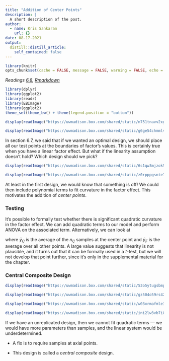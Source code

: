 ```yaml
---
title: "Addition of Center Points"
description: |
  A short description of the post.
author:
  - name: Kris Sankaran
    url: {}
date: 08-17-2021
output:
  distill::distill_article:
    self_contained: false
---
```


```r
library(knitr)
opts_chunk$set(cache = FALSE, message = FALSE, warning = FALSE, echo = TRUE)
```

_Readings [6.8](), [Rmarkdown]()_


```r
library(dplyr)
library(ggplot2)
library(readr)
library(EBImage)
library(ggplot2)
theme_set(theme_bw() + theme(legend.position = "bottom"))
```

```r
display(readImage("https://uwmadison.box.com/shared/static/n751tnavv2xgg50cj3z535t3s3dsbel0.png"))
```
```r
display(readImage("https://uwmadison.box.com/shared/static/g6ge54chmmlv1guftm15fz4o4j8dz7ek.png"))
```

In section 6.7, we said that if we wanted an optimal design, we should place all our test points at the boundaries of factor’s values. This is certainly true when you have a linear factor effect. But what if the linearity assumption doesn’t hold? Which design should we pick?

```r
display(readImage("https://uwmadison.box.com/shared/static/6s1qw3mjzok5zrm7l384undexkb2ga2u.png"))
```
```r
display(readImage("https://uwmadison.box.com/shared/static/z0rpppgsnte77f3vsl5dsrbvtyrtqne0.png"))
```

At least in the first design, we would know that something is off! We could then include polynomial terms to fit curvature in the factor effect.
This motivates the addition of _center points_. 

### Testing

It’s possible to formally test whether there is significant quadratic curvature in the factor effect. We can add quadratic terms to our model and perform ANOVA on the associated term. Alternatively, we can look at
\begin{align}
SS_{\text{curvature}} &= \frac{n_{F}n_{C}\left(\bar{y}_{F} - \bar{y}_{C}\right)^2}{n_{F} + n_{C}}
\end{align}

where $\bar{y}_{C}$ is the average of the $n_{C}$ samples at the center point and  $\bar{y}_{F}$ is the average over all other points. A large value suggests that linearity is not plausible, and it turns out that it can be formally used in a $t$-test, but we will not develop that point further, since it's only in the supplemental material for the chapter.

### Central Composite Design

```r
display(readImage("https://uwmadison.box.com/shared/static/53o5ytugsbmpgvxcwmfy6053dfvrh3kv.png"))
```
```r
display(readImage("https://uwmadison.box.com/shared/static/gz504o59rs4212x3v8mip87wbglq4xmw.png"))
```

```r
display(readImage("https://uwmadison.box.com/shared/static/w03xrmafmle36svbr4h3mpjrcjprgef7.png"))
```

```r
display(readImage("https://uwmadison.box.com/shared/static/ini2lw3vb7i89fga7ph3ywkygszaqgj6.png"))
```

If we have an unreplicated design, then we cannot fit quadratic terms — we would have more parameters than samples, and the linear system would be underdetermined. 

* A fix is to require samples at axial points.

* This design is called a _central composite_ design.